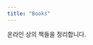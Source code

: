 ```yaml
---
title: "Books"
---
```


온라인 상의 책들을 정리합니다.

```{=typst}
#set par(justify: true)

== Background
In the case of glaciers, fluid dynamics principles can be used to understand how the movement and behavior of the ice is influenced by factors such as temperature, pressure, and the presence of other fluids (such as water).
```
